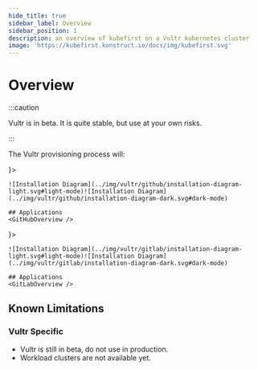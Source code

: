```yaml
---
hide_title: true
sidebar_label: Overview
sidebar_position: 1
description: an overview of kubefirst on a Vultr kubernetes cluster
image: 'https://kubefirst.konstruct.io/docs/img/kubefirst.svg'
---
```



<div class="cloud_logo">
  <VultrLogo width="200px" alt="Vultr Logo" />
</div>

# Overview

:::caution

Vultr is in beta. It is quite stable, but use at your own risks.

:::

The Vultr provisioning process will:
<CommonProvisionProcess 
    firstitem="Create a Kubernetes management cluster in the Vultr cloud."
    seconditem="Create three virtual workload clusters for each default environment (development, staging & production)."
/>

<Tabs groupId="git_provider" defaultValue="github" queryString>
  <TabItem attributes={{ className: styles.github }} value="github" label={ <GitHubLogo /> }>

    ![Installation Diagram](../img/vultr/github/installation-diagram-light.svg#light-mode)![Installation Diagram](../img/vultr/github/installation-diagram-dark.svg#dark-mode)

    ## Applications
    <GitHubOverview />

  </TabItem>
  <TabItem value="gitlab" attributes={{ className: styles.gitlab }} label={ <GitLabLogo /> }>

    ![Installation Diagram](../img/vultr/gitlab/installation-diagram-light.svg#light-mode)![Installation Diagram](../img/vultr/gitlab/installation-diagram-dark.svg#dark-mode)

    ## Applications
    <GitLabOverview />
  </TabItem>
</Tabs>

## Known Limitations

<KnownLimitations />

### Vultr Specific

- Vultr is still in beta, do not use in production.
- Workload clusters are not available yet.
